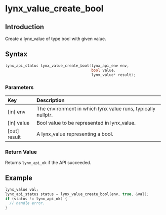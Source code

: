# lynx_value_create_bool

## Introduction

Create a lynx_value of type bool with given value.

## Syntax

```c
lynx_api_status lynx_value_create_bool(lynx_api_env env,
                                       bool value,
                                       lynx_value* result);
```

### Parameters

| Key           | Description                                                  |
|:--------------|:-------------------------------------------------------------|
| [in] env      | The environment in which lynx value runs, typically nullptr. |
| [in] value    | Bool value to be represented in lynx_value.                  |
| [out] result  | A lynx_value representing a bool.                            |

### Return Value

Returns `lynx_api_ok` if the API succeeded.

## Example

```c
lynx_value val;
lynx_api_status status = lynx_value_create_bool(env, true, &val);
if (status != lynx_api_ok) {
  // handle error.
}
```